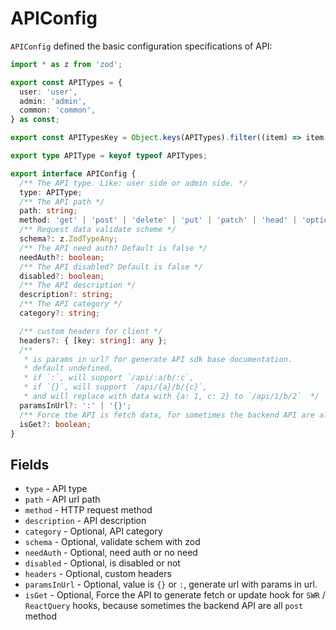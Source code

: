 # APIConfig

`APIConfig` defined the basic configuration specifications of API:

```ts filename="src/shared/tsdk-types.ts" copy
import * as z from 'zod';

export const APITypes = {
  user: 'user',
  admin: 'admin',
  common: 'common',
} as const;

export const APITypesKey = Object.keys(APITypes).filter((item) => item !== APITypes.common);

export type APIType = keyof typeof APITypes;

export interface APIConfig {
  /** The API type. Like: user side or admin side. */
  type: APIType;
  /** The API path */
  path: string;
  method: 'get' | 'post' | 'delete' | 'put' | 'patch' | 'head' | 'options';
  /** Request data validate scheme */
  schema?: z.ZodTypeAny;
  /** The API need auth? Default is false */
  needAuth?: boolean;
  /** The API disabled? Default is false */
  disabled?: boolean;
  /** The API description */
  description?: string;
  /** The API category */
  category?: string;

  /** custom headers for client */
  headers?: { [key: string]: any };
  /**
   * is params in url? for generate API sdk base documentation.
   * default undefined,
   * if `:`, will support `/api/:a/b/:c`,
   * if `{}`, will support `/api/{a}/b/{c}`,
   * and will replace with data with {a: 1, c: 2} to `/api/1/b/2`  */
  paramsInUrl?: ':' | '{}';
  /** Force the API is fetch data, for sometimes the backend API are all `post` method */
  isGet?: boolean;
}
```

## Fields

- `type` - API type
- `path` - API url path
- `method` - HTTP request method
- `description` - API description
- `category` - Optional, API category
- `schema` - Optional, validate schem with zod
- `needAuth` - Optional, need auth or no need
- `disabled` - Optional, is disabled or not
- `headers` - Optional, custom headers
- `paramsInUrl` - Optional, value is `{}` or `:`, generate url with params in url.
- `isGet` - Optional, Force the API to generate fetch or update hook for `SWR` / `ReactQuery` hooks, because sometimes the backend API are all `post` method
